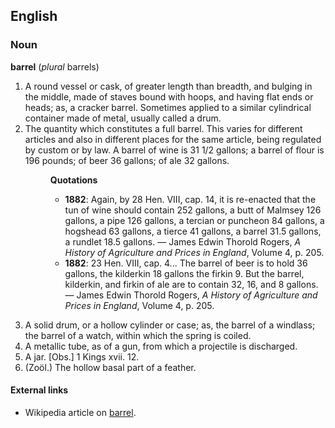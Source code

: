 ==English==
===Noun===
'''barrel''' (''plural'' barrels)
# A round vessel or cask, of greater length than breadth, and bulging in the middle, made of staves bound with hoops, and having flat ends or heads; as, a cracker barrel. Sometimes applied to a similar cylindrical container made of metal, usually called a drum.
# The quantity which constitutes a full barrel. This varies for different articles and also in different places for the same article, being regulated by custom or by law. A barrel of wine is 31 1/2 gallons; a barrel of flour is 196 pounds; of beer 36 gallons; of ale 32 gallons.
#:'''Quotations'''
#:*'''1882''': Again, by 28 Hen. VIII, cap. 14, it is re-enacted that the tun of wine should contain 252 gallons, a butt of Malmsey 126 gallons, a pipe 126 gallons, a tercian or puncheon 84 gallons, a hogshead 63 gallons, a tierce 41 gallons, a barrel 31.5 gallons, a rundlet 18.5 gallons. &mdash; James Edwin Thorold Rogers, ''A History of Agriculture and Prices in England'', Volume 4, p. 205.
#:*'''1882''': 23 Hen. VIII, cap. 4... The barrel of beer is to hold 36 gallons, the kilderkin 18 gallons the firkin 9.  But the barrel, kilderkin, and firkin of ale are to contain 32, 16, and 8 gallons. &mdash; James Edwin Thorold Rogers, ''A History of Agriculture and Prices in England'', Volume 4, p. 205.
# A solid drum, or a hollow cylinder or case; as, the barrel of a windlass; the barrel of a watch, within which the spring is coiled.
# A metallic tube, as of a gun, from which a projectile is discharged.
# A jar. [Obs.] 1 Kings xvii. 12.
# (Zoöl.) The hollow basal part of a feather.
====External links====
* Wikipedia article on [[w:Barrel_%28unit%29|barrel]].